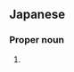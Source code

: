 ==Japanese==
{{ja-kanjitab|あ|ゆ|yomi=o}}

===Proper noun===
{{ja-pos|あゆ|proper|kyu=亞由}}

# {{given name|female|lang=ja|sort=あゆ}}